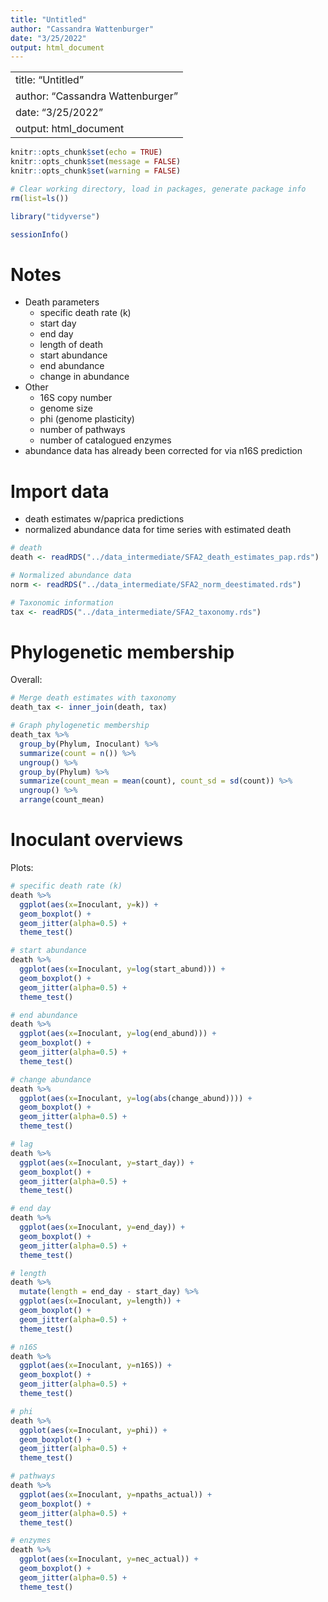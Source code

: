 ```yaml
---
title: "Untitled"
author: "Cassandra Wattenburger"
date: "3/25/2022"
output: html_document
---
```


---
title: "Untitled"
author: "Cassandra Wattenburger"
date: "3/25/2022"
output: html_document
---

```r
knitr::opts_chunk$set(echo = TRUE)
knitr::opts_chunk$set(message = FALSE)
knitr::opts_chunk$set(warning = FALSE)
```

```r
# Clear working directory, load in packages, generate package info
rm(list=ls())

library("tidyverse")

sessionInfo()
```

# Notes

* Death parameters
  * specific death rate (k)
  * start day
  * end day
  * length of death
  * start abundance
  * end abundance
  * change in abundance
* Other
  * 16S copy number
  * genome size
  * phi (genome plasticity)
  * number of pathways
  * number of catalogued enzymes
  
* abundance data has already been corrected for via n16S prediction

# Import data

* death estimates w/paprica predictions
* normalized abundance data for time series with estimated death

```r
# death
death <- readRDS("../data_intermediate/SFA2_death_estimates_pap.rds")

# Normalized abundance data
norm <- readRDS("../data_intermediate/SFA2_norm_deestimated.rds")

# Taxonomic information
tax <- readRDS("../data_intermediate/SFA2_taxonomy.rds")
```

# Phylogenetic membership

Overall:

```r
# Merge death estimates with taxonomy
death_tax <- inner_join(death, tax) 

# Graph phylogenetic membership
death_tax %>% 
  group_by(Phylum, Inoculant) %>% 
  summarize(count = n()) %>% 
  ungroup() %>% 
  group_by(Phylum) %>% 
  summarize(count_mean = mean(count), count_sd = sd(count)) %>% 
  ungroup() %>% 
  arrange(count_mean)
```

# Inoculant overviews

Plots:

```r
# specific death rate (k)
death %>% 
  ggplot(aes(x=Inoculant, y=k)) +
  geom_boxplot() +
  geom_jitter(alpha=0.5) +
  theme_test()

# start abundance
death %>% 
  ggplot(aes(x=Inoculant, y=log(start_abund))) +
  geom_boxplot() +
  geom_jitter(alpha=0.5) +
  theme_test() 

# end abundance
death %>% 
  ggplot(aes(x=Inoculant, y=log(end_abund))) +
  geom_boxplot() +
  geom_jitter(alpha=0.5) +
  theme_test()

# change abundance
death %>% 
  ggplot(aes(x=Inoculant, y=log(abs(change_abund)))) +
  geom_boxplot() +
  geom_jitter(alpha=0.5) +
  theme_test()

# lag
death %>% 
  ggplot(aes(x=Inoculant, y=start_day)) +
  geom_boxplot() +
  geom_jitter(alpha=0.5) +
  theme_test()

# end day
death %>% 
  ggplot(aes(x=Inoculant, y=end_day)) +
  geom_boxplot() +
  geom_jitter(alpha=0.5) +
  theme_test()

# length
death %>% 
  mutate(length = end_day - start_day) %>% 
  ggplot(aes(x=Inoculant, y=length)) +
  geom_boxplot() +
  geom_jitter(alpha=0.5) +
  theme_test()

# n16S
death %>% 
  ggplot(aes(x=Inoculant, y=n16S)) +
  geom_boxplot() +
  geom_jitter(alpha=0.5) +
  theme_test()

# phi
death %>% 
  ggplot(aes(x=Inoculant, y=phi)) +
  geom_boxplot() +
  geom_jitter(alpha=0.5) +
  theme_test()

# pathways
death %>% 
  ggplot(aes(x=Inoculant, y=npaths_actual)) +
  geom_boxplot() +
  geom_jitter(alpha=0.5) +
  theme_test()

# enzymes
death %>% 
  ggplot(aes(x=Inoculant, y=nec_actual)) +
  geom_boxplot() +
  geom_jitter(alpha=0.5) +
  theme_test()
```







